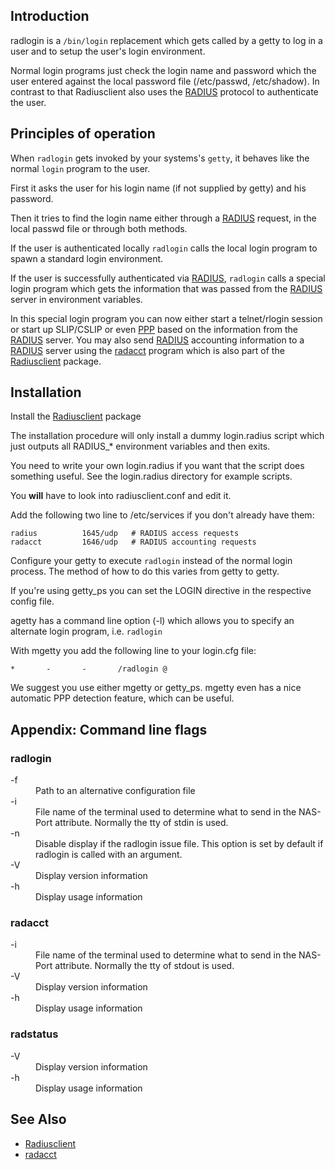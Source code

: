 ==Introduction==
radlogin is a <tt>/bin/login</tt> replacement which gets called by a getty to log in a user and to setup the user's login environment.

Normal login programs just check the login name and password which the user entered against the local password file (/etc/passwd, /etc/shadow). In contrast to that Radiusclient also uses the [[RADIUS]] protocol to authenticate the user.

==Principles of operation==
When <tt>radlogin</tt> gets invoked by your systems's <tt>getty</tt>, it behaves like the normal <tt>login</tt> program to the user.
	
First it asks the user for his login name (if not supplied by getty) and his password.

Then it tries to find the login name either through a [[RADIUS]] request, in the local passwd file or through both methods.
	
If the user is authenticated locally <tt>radlogin</tt> calls the local login program to spawn a standard login environment.
	
If the user is successfully authenticated via [[RADIUS]], <tt>radlogin</tt> calls a special login program which gets the information that was passed from the [[RADIUS]] server in environment variables.
	
In this special login program you can now either start a telnet/rlogin session or start up SLIP/CSLIP or even [[PPP]] based on the information from the [[RADIUS]] server.
You may also send [[RADIUS]] accounting information to a [[RADIUS]] server using the [[radacct]] program which is also part of the [[Radiusclient]] package.

==Installation==
	
Install the [[Radiusclient]] package

The installation procedure will only install a dummy login.radius script which just outputs all RADIUS_* environment variables and then exits.

You need to write your own login.radius if you want that the script does something useful. See the login.radius directory for example scripts. 

You <b>will</b> have to look into radiusclient.conf and edit it.

Add the following two line to /etc/services if you don't already have them:

 radius          1645/udp	# RADIUS access requests
 radacct         1646/udp	# RADIUS accounting requests

Configure your getty to execute <tt>radlogin</tt> instead of the normal login process. The method of how to do this varies from getty to getty.

If you're using getty_ps you can set the LOGIN directive in the respective config file.

agetty has a command line option (-l) which allows you to specify an alternate login program, i.e. <tt>radlogin</tt>

With mgetty you add the following line to your login.cfg file:
 *       -       -       <path>/radlogin @

We suggest you use either mgetty or getty_ps. mgetty even has a nice automatic PPP detection feature, which can be useful.

==Appendix: Command line flags==
===radlogin===
;-f
:Path to an alternative configuration file
;-i
:File name of the terminal used to determine what to send in the NAS-Port attribute. Normally the tty of stdin is used.
;-n
:Disable display if the radlogin issue file. This option is set by default if radlogin is called with an argument.
;-V
:Display version information
;-h
:Display usage information

===radacct===
;-i
:File name of the terminal used to determine what to send in the NAS-Port attribute. Normally the tty of stdout is used.
;-V
:Display version information
;-h
:Display usage information

===radstatus===
;-V
:Display version information
;-h
:Display usage information

==See Also==
* [[Radiusclient]]
* [[radacct]]